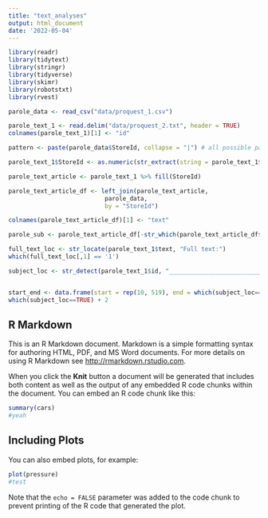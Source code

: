 ```yaml
---
title: "text_analyses"
output: html_document
date: '2022-05-04'
---
```


```r
library(readr)
library(tidytext)
library(stringr)
library(tidyverse) 
library(skimr)
library(robotstxt)
library(rvest) 
```

```r
parole_data <- read_csv("data/proquest_1.csv")
```

```r
parole_text_1 <- read.delim("data/proquest_2.txt", header = TRUE)
colnames(parole_text_1)[1] <- "id"
```

```r

pattern <- paste(parole_data$StoreId, collapse = "|") # all possible patterns

parole_text_1$StoreId <- as.numeric(str_extract(string = parole_text_1$id, pattern = pattern))

parole_text_article <- parole_text_1 %>% fill(StoreId)

parole_text_article_df <- left_join(parole_text_article, 
                           parole_data,
                           by = "StoreId")

```


```r
colnames(parole_text_article_df)[1] <- "text"
```

```r
parole_sub <- parole_text_article_df[-str_which(parole_text_article_df$id, pattern = "ProQuest document ID"),]
```

```r
full_text_loc <- str_locate(parole_text_1$text, "Full text:")
which(full_text_loc[,1] == '1')

subject_loc <- str_detect(parole_text_1$id, "____________________________________________________________")


start_end <- data.frame(start = rep(10, 519), end = which(subject_loc==TRUE) + 2)
which(subject_loc==TRUE) + 2
```


## R Markdown

This is an R Markdown document. Markdown is a simple formatting syntax for authoring HTML, PDF, and MS Word documents. For more details on using R Markdown see <http://rmarkdown.rstudio.com>.

When you click the **Knit** button a document will be generated that includes both content as well as the output of any embedded R code chunks within the document. You can embed an R code chunk like this:

```r
summary(cars)
#yeah
```

## Including Plots

You can also embed plots, for example:

```r
plot(pressure)
#test
```

Note that the `echo = FALSE` parameter was added to the code chunk to prevent printing of the R code that generated the plot.
